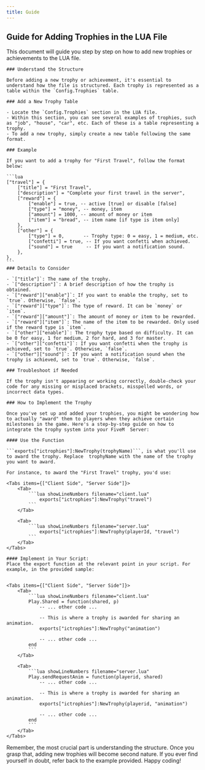 ```yaml
---
title: Guide
---
```



## Guide for Adding Trophies in the LUA File
This document will guide you step by step on how to add new trophies or achievements to the LUA file.

<Steps>

    ### Understand the Structure

    Before adding a new trophy or achievement, it's essential to understand how the file is structured. Each trophy is represented as a table within the `Config.Trophies` table.

    ### Add a New Trophy Table

    - Locate the `Config.Trophies` section in the LUA file.
    - Within this section, you can see several examples of trophies, such as "job", "house", "car", etc. Each of these is a table representing a trophy.
    - To add a new trophy, simply create a new table following the same format.

    ### Example

    If you want to add a trophy for "First Travel", follow the format below:

    ```lua
    ["travel"] = {
        ["title"] = "First Travel",
        ["description"] = "Complete your first travel in the server",
        ["reward"] = {
            ["enable"] = true, -- active [true] or disable [false]
            ["type"] = "money", -- money, item
            ["amount"] = 1000, -- amount of money or item
            ["item"] = "bread", -- item name [if type is item only]           
        },
        ["other"] = {
            ["type"] = 0,       -- Trophy type: 0 = easy, 1 = medium, etc.
            ["confetti"] = true, -- If you want confetti when achieved.
            ["sound"] = true     -- If you want a notification sound.
        },
    },
    ```
    ### Details to Consider

    - `["title"]`: The name of the trophy.
    - `["description"]`: A brief description of how the trophy is obtained.
    - `["reward"]["enable"]`: If you want to enable the trophy, set to `true`. Otherwise, `false`.
    - `["reward"]["type"]`: The type of reward. It can be `money` or `item`.
    - `["reward"]["amount"]`: The amount of money or item to be rewarded.
    - `["reward"]["item"]`: The name of the item to be rewarded. Only used if the reward type is `item`.
    - `["other"]["enable"]`: The trophy type based on difficulty. It can be 0 for easy, 1 for medium, 2 for hard, and 3 for master.
    - `["other"]["confetti"]`: If you want confetti when the trophy is achieved, set to `true`. Otherwise, `false`.
    - `["other"]["sound"]`: If you want a notification sound when the trophy is achieved, set to `true`. Otherwise, `false`.

    ### Troubleshoot if Needed
    
    If the trophy isn't appearing or working correctly, double-check your code for any missing or misplaced brackets, misspelled words, or incorrect data types.

    ### How to Implement the Trophy

    Once you've set up and added your trophies, you might be wondering how to actually "award" them to players when they achieve certain milestones in the game. Here's a step-by-step guide on how to integrate the trophy system into your FiveM  Server:

    #### Use the Function

    ```exports["ictrophies"]:NewTrophy(trophyName)```, is what you'll use to award the trophy. Replace  trophyName with the name of the trophy you want to award.

    For instance, to award the "First Travel" trophy, you'd use:

    <Tabs items={["Client Side", "Server Side"]}>
        <Tab>
            ```lua showLineNumbers filename="client.lua"
                exports["ictrophies"]:NewTrophy("travel")
            ```
        </Tab>
        
        <Tab>
            ```lua showLineNumbers filename="server.lua"
                exports["ictrophies"]:NewTrophy(playerId, "travel")
            ```
        </Tab>
    </Tabs>

    #### Implement in Your Script: 
    Place the export function at the relevant point in your script. For example, in the provided sample:


    <Tabs items={["Client Side", "Server Side"]}>
        <Tab>
            ```lua showLineNumbers filename="client.lua"
            Play.Shared = function(shared, p)
                -- ... other code ...

                -- This is where a trophy is awarded for sharing an animation.
                exports["ictrophies"]:NewTrophy("animation")
                
                -- ... other code ...
            end
            ```
        </Tab>
        
        <Tab>
            ```lua showLineNumbers filename="server.lua"
            Play.sendRequestAnim = function(playerid, shared)
                -- ... other code ...

                -- This is where a trophy is awarded for sharing an animation.
                exports["ictrophies"]:NewTrophy(playerid, "animation")
                
                -- ... other code ...
            end
            ```
        </Tab>
    </Tabs>

</Steps>

Remember, the most crucial part is understanding the structure. Once you grasp that, adding new trophies will become second nature. If you ever find yourself in doubt, refer back to the example provided. Happy coding!
